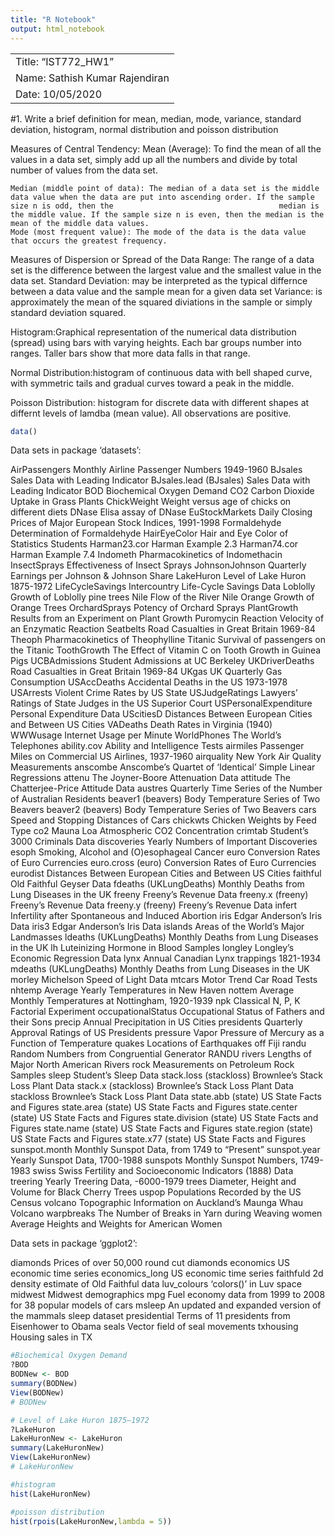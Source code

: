 ```yaml
---
title: "R Notebook"
output: html_notebook
---
```


----------------------------------------------------------------------------------
Title: "IST772_HW1"
Name: Sathish Kumar Rajendiran
Date: 10/05/2020
-----------------------------------------------------------------------------------



#1. Write a brief definition for mean, median, mode, variance, standard deviation, histogram, normal distribution and poisson distribution
  
  Measures of Central Tendency:
    Mean (Average): To find the mean of all the values in a data set, simply add up all the numbers and divide by total number of values from the data set. 
    
    Median (middle point of data): The median of a data set is the middle data value when the data are put into ascending order. If the sample size n is odd, then the                                     median is the middle value. If the sample size n is even, then the median is the mean of the middle data values. 
    Mode (most frequent value): The mode of the data is the data value that occurs the greatest frequency.
 
  Measures of Dispersion or Spread of the Data
    Range: The range of a data set is the difference between the largest value and the smallest value in the data set.
    Standard Deviation: may be interpreted as the typical differnce between a data value and the sample mean for a given data set
    Variance: is approximately the mean of the squared diviations in the sample or simply standard deviation squared.
    
  Histogram:Graphical representation of the numerical data distribution (spread) using bars with varying heights. Each bar groups number into ranges. Taller bars show              that more data falls in that range.
 
  Normal Distribution:histogram of continuous data with bell shaped curve, with symmetric tails and gradual curves toward a peak in the middle.
 
  Poisson Distribution: histogram for discrete data with different shapes at differnt levels of lamdba (mean value). All observations are positive.

```r
data()
```
Data sets in package ‘datasets’:

AirPassengers                                   Monthly Airline Passenger Numbers 1949-1960
BJsales                                         Sales Data with Leading Indicator
BJsales.lead (BJsales)                          Sales Data with Leading Indicator
BOD                                             Biochemical Oxygen Demand
CO2                                             Carbon Dioxide Uptake in Grass Plants
ChickWeight                                     Weight versus age of chicks on different diets
DNase                                           Elisa assay of DNase
EuStockMarkets                                  Daily Closing Prices of Major European Stock Indices, 1991-1998
Formaldehyde                                    Determination of Formaldehyde
HairEyeColor                                    Hair and Eye Color of Statistics Students
Harman23.cor                                    Harman Example 2.3
Harman74.cor                                    Harman Example 7.4
Indometh                                        Pharmacokinetics of Indomethacin
InsectSprays                                    Effectiveness of Insect Sprays
JohnsonJohnson                                  Quarterly Earnings per Johnson & Johnson Share
LakeHuron                                       Level of Lake Huron 1875-1972
LifeCycleSavings                                Intercountry Life-Cycle Savings Data
Loblolly                                        Growth of Loblolly pine trees
Nile                                            Flow of the River Nile
Orange                                          Growth of Orange Trees
OrchardSprays                                   Potency of Orchard Sprays
PlantGrowth                                     Results from an Experiment on Plant Growth
Puromycin                                       Reaction Velocity of an Enzymatic Reaction
Seatbelts                                       Road Casualties in Great Britain 1969-84
Theoph                                          Pharmacokinetics of Theophylline
Titanic                                         Survival of passengers on the Titanic
ToothGrowth                                     The Effect of Vitamin C on Tooth Growth in Guinea Pigs
UCBAdmissions                                   Student Admissions at UC Berkeley
UKDriverDeaths                                  Road Casualties in Great Britain 1969-84
UKgas                                           UK Quarterly Gas Consumption
USAccDeaths                                     Accidental Deaths in the US 1973-1978
USArrests                                       Violent Crime Rates by US State
USJudgeRatings                                  Lawyers' Ratings of State Judges in the US Superior Court
USPersonalExpenditure                           Personal Expenditure Data
UScitiesD                                       Distances Between European Cities and Between US Cities
VADeaths                                        Death Rates in Virginia (1940)
WWWusage                                        Internet Usage per Minute
WorldPhones                                     The World's Telephones
ability.cov                                     Ability and Intelligence Tests
airmiles                                        Passenger Miles on Commercial US Airlines, 1937-1960
airquality                                      New York Air Quality Measurements
anscombe                                        Anscombe's Quartet of 'Identical' Simple Linear Regressions
attenu                                          The Joyner-Boore Attenuation Data
attitude                                        The Chatterjee-Price Attitude Data
austres                                         Quarterly Time Series of the Number of Australian Residents
beaver1 (beavers)                               Body Temperature Series of Two Beavers
beaver2 (beavers)                               Body Temperature Series of Two Beavers
cars                                            Speed and Stopping Distances of Cars
chickwts                                        Chicken Weights by Feed Type
co2                                             Mauna Loa Atmospheric CO2 Concentration
crimtab                                         Student's 3000 Criminals Data
discoveries                                     Yearly Numbers of Important Discoveries
esoph                                           Smoking, Alcohol and (O)esophageal Cancer
euro                                            Conversion Rates of Euro Currencies
euro.cross (euro)                               Conversion Rates of Euro Currencies
eurodist                                        Distances Between European Cities and Between US Cities
faithful                                        Old Faithful Geyser Data
fdeaths (UKLungDeaths)                          Monthly Deaths from Lung Diseases in the UK
freeny                                          Freeny's Revenue Data
freeny.x (freeny)                               Freeny's Revenue Data
freeny.y (freeny)                               Freeny's Revenue Data
infert                                          Infertility after Spontaneous and Induced Abortion
iris                                            Edgar Anderson's Iris Data
iris3                                           Edgar Anderson's Iris Data
islands                                         Areas of the World's Major Landmasses
ldeaths (UKLungDeaths)                          Monthly Deaths from Lung Diseases in the UK
lh                                              Luteinizing Hormone in Blood Samples
longley                                         Longley's Economic Regression Data
lynx                                            Annual Canadian Lynx trappings 1821-1934
mdeaths (UKLungDeaths)                          Monthly Deaths from Lung Diseases in the UK
morley                                          Michelson Speed of Light Data
mtcars                                          Motor Trend Car Road Tests
nhtemp                                          Average Yearly Temperatures in New Haven
nottem                                          Average Monthly Temperatures at Nottingham, 1920-1939
npk                                             Classical N, P, K Factorial Experiment
occupationalStatus                              Occupational Status of Fathers and their Sons
precip                                          Annual Precipitation in US Cities
presidents                                      Quarterly Approval Ratings of US Presidents
pressure                                        Vapor Pressure of Mercury as a Function of Temperature
quakes                                          Locations of Earthquakes off Fiji
randu                                           Random Numbers from Congruential Generator RANDU
rivers                                          Lengths of Major North American Rivers
rock                                            Measurements on Petroleum Rock Samples
sleep                                           Student's Sleep Data
stack.loss (stackloss)                          Brownlee's Stack Loss Plant Data
stack.x (stackloss)                             Brownlee's Stack Loss Plant Data
stackloss                                       Brownlee's Stack Loss Plant Data
state.abb (state)                               US State Facts and Figures
state.area (state)                              US State Facts and Figures
state.center (state)                            US State Facts and Figures
state.division (state)                          US State Facts and Figures
state.name (state)                              US State Facts and Figures
state.region (state)                            US State Facts and Figures
state.x77 (state)                               US State Facts and Figures
sunspot.month                                   Monthly Sunspot Data, from 1749 to "Present"
sunspot.year                                    Yearly Sunspot Data, 1700-1988
sunspots                                        Monthly Sunspot Numbers, 1749-1983
swiss                                           Swiss Fertility and Socioeconomic Indicators (1888) Data
treering                                        Yearly Treering Data, -6000-1979
trees                                           Diameter, Height and Volume for Black Cherry Trees
uspop                                           Populations Recorded by the US Census
volcano                                         Topographic Information on Auckland's Maunga Whau Volcano
warpbreaks                                      The Number of Breaks in Yarn during Weaving
women                                           Average Heights and Weights for American Women

Data sets in package ‘ggplot2’:

diamonds                                        Prices of over 50,000 round cut diamonds
economics                                       US economic time series
economics_long                                  US economic time series
faithfuld                                       2d density estimate of Old Faithful data
luv_colours                                     'colors()' in Luv space
midwest                                         Midwest demographics
mpg                                             Fuel economy data from 1999 to 2008 for 38 popular models of cars
msleep                                          An updated and expanded version of the mammals sleep dataset
presidential                                    Terms of 11 presidents from Eisenhower to Obama
seals                                           Vector field of seal movements
txhousing                                       Housing sales in TX


```r
#Biochemical Oxygen Demand
?BOD
BODNew <- BOD
summary(BODNew)
View(BODNew)
# BODNew
```


```r
# Level of Lake Huron 1875–1972
?LakeHuron
LakeHuronNew <- LakeHuron
summary(LakeHuronNew)
View(LakeHuronNew)
# LakeHuronNew
```


```r
#histogram
hist(LakeHuronNew)
```


```r
#poisson distribution
hist(rpois(LakeHuronNew,lambda = 5))
```


